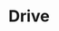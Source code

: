 ---
title: "Drive"
slug: "/drive"
image: "../images/moeda-flight-selfie_HD.jpeg"
videoSourceURL: "https://www.youtube.com/embed/Mj_XXjZy4DQ"
videoTitle: " Inhapim tem uma das áreas de voo que conhecemos.  Dois monólitos de granito e plantações de café à frente"
---
